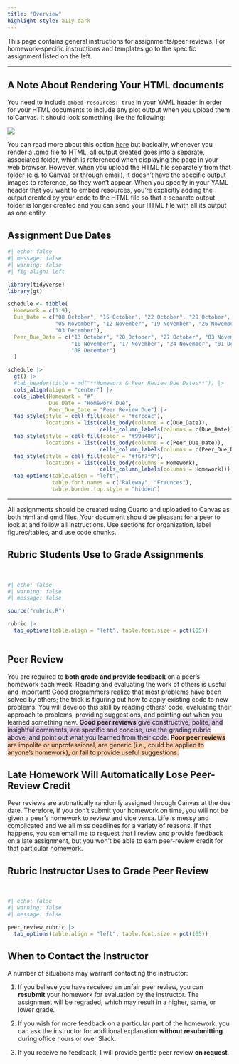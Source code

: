 ```yaml
---
title: "Overview"
highlight-style: a11y-dark
---
```


This page contains general instructions for assignments/peer reviews. For homework-specific instructions and templates go to the specific assignment listed on the left.

------------------------------------------------------------------------

## A Note About Rendering Your HTML documents

You need to include `embed-resources: true` in your YAML header in order for your HTML documents to include any plot output when you upload them to Canvas. It should look something like the following:

![](images/quarto_embed.png)

You can read more about this option [here](https://quarto.org/docs/reference/formats/html.html#rendering) but basically, whenever you render a .qmd file to HTML, all output created goes into a separate, associated folder, which is referenced when displaying the page in your web browser. However, when you upload the HTML file separately from that folder (e.g. to Canvas or through email), it doesn't have the specific output images to reference, so they won't appear. When you specify in your YAML header that you want to embed resources, you're explicitly adding the output created by your code to the HTML file so that a separate output folder is longer created and you can send your HTML file with all its output as one entity.

## Assignment Due Dates

```r
#| echo: false
#| message: false
#| warning: false
#| fig-align: left

library(tidyverse)
library(gt)

schedule <- tibble(
  Homework = c(1:9),
  Due_Date = c("08 October", "15 October", "22 October", "29 October", 
               "05 November", "12 November", "19 November", "26 November", 
               "03 December"), 
  Peer_Due_Date = c("13 October", "20 October", "27 October", "03 November",
                    "10 November", "17 November", "24 November", "01 December",
                    "08 December")
  )

schedule |> 
  gt() |> 
  #tab_header(title = md("**Homework & Peer Review Due Dates**")) |> 
  cols_align(align = "center") |> 
  cols_label(Homework = "#",
             Due_Date = "Homework Due",
             Peer_Due_Date = "Peer Review Due") |> 
  tab_style(style = cell_fill(color = "#c7cdac"),
            locations = list(cells_body(columns = c(Due_Date)), 
                             cells_column_labels(columns = c(Due_Date)))) |> 
  tab_style(style = cell_fill(color = "#99a486"),
            locations = list(cells_body(columns = c(Peer_Due_Date)), 
                             cells_column_labels(columns = c(Peer_Due_Date)))) |> 
  tab_style(style = cell_fill(color = "#f6f7f9"),
            locations = list(cells_body(columns = Homework), 
                             cells_column_labels(columns = Homework))) |> 
  tab_options(table.align = "left", 
              table.font.names = c("Raleway", "Fraunces"), 
              table.border.top.style = "hidden") 
```

------------------------------------------------------------------------

All assignments should be created using Quarto and uploaded to Canvas as both html and qmd files. Your document should be pleasant for a peer to look at and follow all instructions. Use sections for organization, label figures/tables, and use code chunks.

## Rubric Students Use to Grade Assignments

\

```r
#| echo: false
#| warning: false
#| message: false

source("rubric.R")

rubric |> 
  tab_options(table.align = "left", table.font.size = pct(105))
  
```

## Peer Review

You are required to **both grade and provide feedback** on a peer's homework each week. Reading and evaluating the work of others is useful and important! Good programmers realize that most problems have been solved by others; the trick is figuring out how to apply existing code to new problems. You will develop this skill by reading others' code, evaluating their approach to problems, providing suggestions, and pointing out when you learned something new. [**Good peer reviews** give constructive, polite, and insightful comments, are specific and concise, use the grading rubric above, and point out what you learned from their code.]{style="background-color: #decbe4;"} [**Poor peer reviews** are impolite or unprofessional, are generic (i.e., could be applied to anyone's homework), or fail to provide useful suggestions.]{style="background-color: #fdcdac;"}

::: callout-important
## Late Homework Will Automatically Lose Peer-Review Credit

Peer reviews are autmatically randomly assigned through Canvas at the due date. Therefore, if you don't submit your homework on time, you will not be given a peer's homework to review and vice versa. Life is messy and complicated and we all miss deadlines for a variety of reasons. If that happens, you can email me to request that I review and provide feedback on a late assignment, but you won't be able to earn peer-review credit for that particular homework.
:::

## Rubric Instructor Uses to Grade Peer Review

\

```r
#| echo: false
#| warning: false
#| message: false

peer_review_rubric |> 
  tab_options(table.align = "left", table.font.size = pct(105))
```

## When to Contact the Instructor

A number of situations may warrant contacting the instructor:

1.  If you believe you have received an unfair peer review, you can **resubmit** your homework for evaluation by the instructor. The assignment will be regraded, which may result in a higher, same, or lower grade.

2.  If you wish for more feedback on a particular part of the homework, you can ask the instructor for additional explanation **without resubmitting** during office hours or over Slack.

3.  If you receive no feedback, I will provide gentle peer review **on request**.
